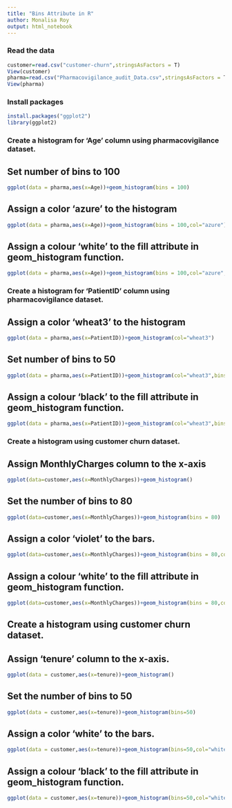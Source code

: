 ```yaml
---
title: "Bins Attribute in R"
author: Monalisa Roy
output: html_notebook
---
```


### Read the data

```r
customer=read.csv("customer-churn",stringsAsFactors = T)
View(customer)
pharma=read.csv("Pharmacovigilance_audit_Data.csv",stringsAsFactors = T)
View(pharma)
```



### Install packages
```r
install.packages("ggplot2")
library(ggplot2)

```



### Create a histogram for 'Age' column using pharmacovigilance dataset.
## Set number of bins to 100
```r
ggplot(data = pharma,aes(x=Age))+geom_histogram(bins = 100)
```



## Assign a color 'azure' to the histogram
```r
ggplot(data = pharma,aes(x=Age))+geom_histogram(bins = 100,col="azure")
```


## Assign a colour 'white' to the fill attribute in geom_histogram function.
```r
ggplot(data = pharma,aes(x=Age))+geom_histogram(bins = 100,col="azure",fill="white")
```


### Create a histogram for 'PatientID' column using pharmacovigilance dataset.
## Assign a color 'wheat3' to the histogram
```r
ggplot(data = pharma,aes(x=PatientID))+geom_histogram(col="wheat3")
```


## Set number of bins to 50
```r
ggplot(data = pharma,aes(x=PatientID))+geom_histogram(col="wheat3",bins = 50)
```


## Assign a colour 'black' to the fill attribute in geom_histogram function.
```r
ggplot(data = pharma,aes(x=PatientID))+geom_histogram(col="wheat3",bins = 50,fill="black")

```


### Create a histogram using customer churn dataset.
## Assign MonthlyCharges column to the x-axis
```r
ggplot(data=customer,aes(x=MonthlyCharges))+geom_histogram()

```


## Set the number of bins to 80
```r
ggplot(data=customer,aes(x=MonthlyCharges))+geom_histogram(bins = 80)

```


## Assign a color 'violet' to the bars.
```r
ggplot(data=customer,aes(x=MonthlyCharges))+geom_histogram(bins = 80,col="violet")

```



## Assign a colour 'white' to the fill attribute in geom_histogram function.
```r
ggplot(data=customer,aes(x=MonthlyCharges))+geom_histogram(bins = 80,col="violet",fill="white")

```


## Create a histogram using customer churn dataset.
## Assign 'tenure' column to the x-axis.
```r
ggplot(data = customer,aes(x=tenure))+geom_histogram()

```



## Set the number of bins to 50
```r
ggplot(data = customer,aes(x=tenure))+geom_histogram(bins=50)

```


## Assign a color 'white' to the bars.
```r
ggplot(data = customer,aes(x=tenure))+geom_histogram(bins=50,col="white")

```


## Assign a colour 'black' to the fill attribute in geom_histogram function.
```r
ggplot(data = customer,aes(x=tenure))+geom_histogram(bins=50,col="white",fill="black")

```



